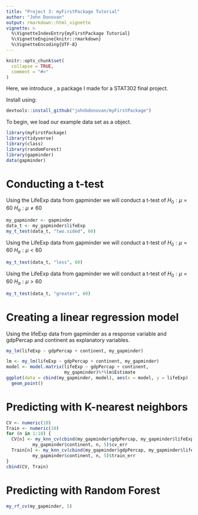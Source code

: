 ```yaml
---
title: "Project 3: myFirstPackage Tutorial"
author: "John Donovan"
output: rmarkdown::html_vignette
vignette: >
  %\VignetteIndexEntry{myFirstPackage Tutorial}
  %\VignetteEngine{knitr::rmarkdown}
  %\VignetteEncoding{UTF-8}
---
```


```r
knitr::opts_chunk$set(
  collapse = TRUE,
  comment = "#>"
)
```

Here, we introduce \texttt{myFirstPackage}, a package I made for a STAT302 final
project.

Install \texttt{myFirstPackage} using:
```r
devtools::install_github("johnbdonovan/myFirstPackage")
```

To begin, we load our example data set as a \texttt{gapminder} object.
```r
library(myFirstPackage)
library(tidyverse)
library(class)
library(randomForest)
library(gapminder)
data(gapminder)
```

# Conducting a t-test
Using the LifeExp data from gapminder we will conduct a t-test of 
$H_0 : \mu = 60$
$H_a : \mu \neq 60$
```r
my_gapminder <- gapminder
data_t <- my_gapminder$lifeExp
my_t_test(data_t, "two.sided", 60)
```

Using the LifeExp data from gapminder we will conduct  a t-test of 
$H_0 : \mu = 60$
$H_a : \mu < 60$
```r
my_t_test(data_t, "less", 60)
```

Using the LifeExp data from gapminder we will conduct  a t-test of 
$H_0 : \mu = 60$
$H_a : \mu > 60$
```r
my_t_test(data_t, "greater", 60)
```

# Creating a linear regression model

Using the lifeExp data from gapminder as a response variable and gdpPercap and 
continent as explanatory variables.
```r
my_lm(lifeExp ~ gdpPercap + continent, my_gapminder)
```

```r
lm <- my_lm(lifeExp ~ gdpPercap + continent, my_gapminder)
model <- model.matrix(lifeExp ~ gdpPercap + continent,
                      my_gapminder)%*%lm$Estimate
ggplot(data = cbind(my_gapminder, model), aes(x = model, y = lifeExp) ) +
  geom_point()
```


# Predicting with K-nearest neighbors

```r
CV <- numeric(10)
Train <- numeric(10)
for (n in 1:10) {
  CV[n] <- my_knn_cv(cbind(my_gapminder$gdpPercap, my_gapminder$lifeExp), 
          my_gapminder$continent, n, 5)$cv_err
  Train[n] <- my_knn_cv(cbind(my_gapminder$gdpPercap, my_gapminder$lifeExp), 
          my_gapminder$continent, n, 5)$train_err
}
cbind(CV, Train)
```

# Predicting with Random Forest

```r
my_rf_cv(my_gapminder, 5)
```
